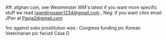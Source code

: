 Aff: afghan coin, see Westminster WM's latest
if you want more specific stuff we read [[mailto:rawrdinosawr1234@gmail.com|rawrdinosawr1234@gmail.com]] , 
Neg: if you want cites email JPav at [[mailto:Pavja2@gmail.com|Pavja2@gmail.com]]

1nc against soko prostitution was::
Congress funding pic
Korean Veterinarian pic
fw/util
Case D